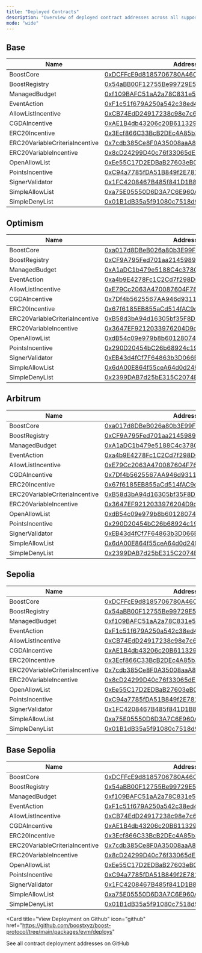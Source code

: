```yaml
---
title: "Deployed Contracts"
description: "Overview of deployed contract addresses across all supported networks"
mode: "wide"
---
```


## Base

| Name | Address |
|------|---------|
| BoostCore | [0xDCFFcE9d8185706780A46Cf04D9c6b86b3451497](https://basescan.org/address/0xDCFFcE9d8185706780A46Cf04D9c6b86b3451497#code) |
| BoostRegistry | [0x54aBB00F12755Be99729E50dade1BA62c75F8879](https://basescan.org/address/0x54aBB00F12755Be99729E50dade1BA62c75F8879#code) |
| ManagedBudget | [0xf109BAFC51aA2a78C831e5460dEDbDf68E866976](https://basescan.org/address/0xf109BAFC51aA2a78C831e5460dEDbDf68E866976#code) |
| EventAction | [0xF1c51f679A250a542c38ed45fd5B6D050648669E](https://basescan.org/address/0xF1c51f679A250a542c38ed45fd5B6D050648669E#code) |
| AllowListIncentive | [0xCB74EdD24917238c98e7c6d20B047C6D7e0feDdc](https://basescan.org/address/0xCB74EdD24917238c98e7c6d20B047C6D7e0feDdc#code) |
| CGDAIncentive | [0xAE1B4db43206c20B611329452f0281DF155EfbF7](https://basescan.org/address/0xAE1B4db43206c20B611329452f0281DF155EfbF7#code) |
| ERC20Incentive | [0x3Ecf866C33BcB2DEc4A85b3298391c0f70d645AA](https://basescan.org/address/0x3Ecf866C33BcB2DEc4A85b3298391c0f70d645AA#code) |
| ERC20VariableCriteriaIncentive | [0x7cdb385Ce8F0A35008aaA8B776b566044bca8Ca7](https://basescan.org/address/0x7cdb385Ce8F0A35008aaA8B776b566044bca8Ca7#code) |
| ERC20VariableIncentive | [0x8cD24299D40c76f33065dE6eD4ffAB3d86Db6950](https://basescan.org/address/0x8cD24299D40c76f33065dE6eD4ffAB3d86Db6950#code) |
| OpenAllowList | [0xEe55C17D2EDBaB27603eB0d0C753c8A173ba7Ed6](https://basescan.org/address/0xEe55C17D2EDBaB27603eB0d0C753c8A173ba7Ed6#code) |
| PointsIncentive | [0xC94a7785fDA51B849f2E781e112A4353F315e057](https://basescan.org/address/0xC94a7785fDA51B849f2E781e112A4353F315e057#code) |
| SignerValidator | [0x1FC4208467B485f841D1B8AaDbDBBa987bD81a82](https://basescan.org/address/0x1FC4208467B485f841D1B8AaDbDBBa987bD81a82#code) |
| SimpleAllowList | [0xa75E05550D6D3A7C6E960Ac8f8c4155fC64c12eF](https://basescan.org/address/0xa75E05550D6D3A7C6E960Ac8f8c4155fC64c12eF#code) |
| SimpleDenyList | [0x01B1dB35a5f91080c7518d917aE124E863abB0EB](https://basescan.org/address/0x01B1dB35a5f91080c7518d917aE124E863abB0EB#code) |

## Optimism

| Name | Address |
|------|---------|
| BoostCore | [0xa017d8DBeB026a80b3E99F8e118bfFC3efd842BC](https://optimistic.etherscan.io/address/0xa017d8DBeB026a80b3E99F8e118bfFC3efd842BC#code) |
| BoostRegistry | [0xCF9A795Fed701aa214598998a2D4566413D906Ce](https://optimistic.etherscan.io/address/0xCF9A795Fed701aa214598998a2D4566413D906Ce#code) |
| ManagedBudget | [0xA1aDC1b479e5188C4c3780B161426fc25A11d45E](https://optimistic.etherscan.io/address/0xA1aDC1b479e5188C4c3780B161426fc25A11d45E#code) |
| EventAction | [0xa4b9E4278Fc1C2Cd7f298D6Ab77fE5ed0BAEFa09](https://optimistic.etherscan.io/address/0xa4b9E4278Fc1C2Cd7f298D6Ab77fE5ed0BAEFa09#code) |
| AllowListIncentive | [0xE79Cc2063A470087604F7690F3Ff5e0759addA06](https://optimistic.etherscan.io/address/0xE79Cc2063A470087604F7690F3Ff5e0759addA06#code) |
| CGDAIncentive | [0x7Df4b5625567AA946d93118Fe8e81Fa4d6b10Cfd](https://optimistic.etherscan.io/address/0x7Df4b5625567AA946d93118Fe8e81Fa4d6b10Cfd#code) |
| ERC20Incentive | [0x67f6185EB855aCd514fAC9d9e6Bd83b01040Ce33](https://optimistic.etherscan.io/address/0x67f6185EB855aCd514fAC9d9e6Bd83b01040Ce33#code) |
| ERC20VariableCriteriaIncentive | [0xB58d3bA94d16305bf35F8D2055faB44b01063F9B](https://optimistic.etherscan.io/address/0xB58d3bA94d16305bf35F8D2055faB44b01063F9B#code) |
| ERC20VariableIncentive | [0x3647EF9212033976204D9d3df3Ed46832888F7fB](https://optimistic.etherscan.io/address/0x3647EF9212033976204D9d3df3Ed46832888F7fB#code) |
| OpenAllowList | [0xdB54c09e979b8b60128074D9D374cF53cFD52db5](https://optimistic.etherscan.io/address/0xdB54c09e979b8b60128074D9D374cF53cFD52db5#code) |
| PointsIncentive | [0x290D20454bC26b68924c193e981fCa38f2588975](https://optimistic.etherscan.io/address/0x290D20454bC26b68924c193e981fCa38f2588975#code) |
| SignerValidator | [0xEB43d4fCf7F64863b3D066EE005Fa298F0CFd8eC](https://optimistic.etherscan.io/address/0xEB43d4fCf7F64863b3D066EE005Fa298F0CFd8eC#code) |
| SimpleAllowList | [0x6dA00E864f55ceA64d0d24968fb8bb02Cd8C43E8](https://optimistic.etherscan.io/address/0x6dA00E864f55ceA64d0d24968fb8bb02Cd8C43E8#code) |
| SimpleDenyList | [0x2399DAB7d25bE315C2074BEcd50f243f4982D655](https://optimistic.etherscan.io/address/0x2399DAB7d25bE315C2074BEcd50f243f4982D655#code) |

## Arbitrum

| Name | Address |
|------|---------|
| BoostCore | [0xa017d8DBeB026a80b3E99F8e118bfFC3efd842BC](https://arbiscan.io/address/0xa017d8DBeB026a80b3E99F8e118bfFC3efd842BC#code) |
| BoostRegistry | [0xCF9A795Fed701aa214598998a2D4566413D906Ce](https://arbiscan.io/address/0xCF9A795Fed701aa214598998a2D4566413D906Ce#code) |
| ManagedBudget | [0xA1aDC1b479e5188C4c3780B161426fc25A11d45E](https://arbiscan.io/address/0xA1aDC1b479e5188C4c3780B161426fc25A11d45E#code) |
| EventAction | [0xa4b9E4278Fc1C2Cd7f298D6Ab77fE5ed0BAEFa09](https://arbiscan.io/address/0xa4b9E4278Fc1C2Cd7f298D6Ab77fE5ed0BAEFa09#code) |
| AllowListIncentive | [0xE79Cc2063A470087604F7690F3Ff5e0759addA06](https://arbiscan.io/address/0xE79Cc2063A470087604F7690F3Ff5e0759addA06#code) |
| CGDAIncentive | [0x7Df4b5625567AA946d93118Fe8e81Fa4d6b10Cfd](https://arbiscan.io/address/0x7Df4b5625567AA946d93118Fe8e81Fa4d6b10Cfd#code) |
| ERC20Incentive | [0x67f6185EB855aCd514fAC9d9e6Bd83b01040Ce33](https://arbiscan.io/address/0x67f6185EB855aCd514fAC9d9e6Bd83b01040Ce33#code) |
| ERC20VariableCriteriaIncentive | [0xB58d3bA94d16305bf35F8D2055faB44b01063F9B](https://arbiscan.io/address/0xB58d3bA94d16305bf35F8D2055faB44b01063F9B#code) |
| ERC20VariableIncentive | [0x3647EF9212033976204D9d3df3Ed46832888F7fB](https://arbiscan.io/address/0x3647EF9212033976204D9d3df3Ed46832888F7fB#code) |
| OpenAllowList | [0xdB54c09e979b8b60128074D9D374cF53cFD52db5](https://arbiscan.io/address/0xdB54c09e979b8b60128074D9D374cF53cFD52db5#code) |
| PointsIncentive | [0x290D20454bC26b68924c193e981fCa38f2588975](https://arbiscan.io/address/0x290D20454bC26b68924c193e981fCa38f2588975#code) |
| SignerValidator | [0xEB43d4fCf7F64863b3D066EE005Fa298F0CFd8eC](https://arbiscan.io/address/0xEB43d4fCf7F64863b3D066EE005Fa298F0CFd8eC#code) |
| SimpleAllowList | [0x6dA00E864f55ceA64d0d24968fb8bb02Cd8C43E8](https://arbiscan.io/address/0x6dA00E864f55ceA64d0d24968fb8bb02Cd8C43E8#code) |
| SimpleDenyList | [0x2399DAB7d25bE315C2074BEcd50f243f4982D655](https://arbiscan.io/address/0x2399DAB7d25bE315C2074BEcd50f243f4982D655#code) |

## Sepolia

| Name | Address |
|------|---------|
| BoostCore | [0xDCFFcE9d8185706780A46Cf04D9c6b86b3451497](https://sepolia.etherscan.io/address/0xDCFFcE9d8185706780A46Cf04D9c6b86b3451497#code) |
| BoostRegistry | [0x54aBB00F12755Be99729E50dade1BA62c75F8879](https://sepolia.etherscan.io/address/0x54aBB00F12755Be99729E50dade1BA62c75F8879#code) |
| ManagedBudget | [0xf109BAFC51aA2a78C831e5460dEDbDf68E866976](https://sepolia.etherscan.io/address/0xf109BAFC51aA2a78C831e5460dEDbDf68E866976#code) |
| EventAction | [0xF1c51f679A250a542c38ed45fd5B6D050648669E](https://sepolia.etherscan.io/address/0xF1c51f679A250a542c38ed45fd5B6D050648669E#code) |
| AllowListIncentive | [0xCB74EdD24917238c98e7c6d20B047C6D7e0feDdc](https://sepolia.etherscan.io/address/0xCB74EdD24917238c98e7c6d20B047C6D7e0feDdc#code) |
| CGDAIncentive | [0xAE1B4db43206c20B611329452f0281DF155EfbF7](https://sepolia.etherscan.io/address/0xAE1B4db43206c20B611329452f0281DF155EfbF7#code) |
| ERC20Incentive | [0x3Ecf866C33BcB2DEc4A85b3298391c0f70d645AA](https://sepolia.etherscan.io/address/0x3Ecf866C33BcB2DEc4A85b3298391c0f70d645AA#code) |
| ERC20VariableCriteriaIncentive | [0x7cdb385Ce8F0A35008aaA8B776b566044bca8Ca7](https://sepolia.etherscan.io/address/0x7cdb385Ce8F0A35008aaA8B776b566044bca8Ca7#code) |
| ERC20VariableIncentive | [0x8cD24299D40c76f33065dE6eD4ffAB3d86Db6950](https://sepolia.etherscan.io/address/0x8cD24299D40c76f33065dE6eD4ffAB3d86Db6950#code) |
| OpenAllowList | [0xEe55C17D2EDBaB27603eB0d0C753c8A173ba7Ed6](https://sepolia.etherscan.io/address/0xEe55C17D2EDBaB27603eB0d0C753c8A173ba7Ed6#code) |
| PointsIncentive | [0xC94a7785fDA51B849f2E781e112A4353F315e057](https://sepolia.etherscan.io/address/0xC94a7785fDA51B849f2E781e112A4353F315e057#code) |
| SignerValidator | [0x1FC4208467B485f841D1B8AaDbDBBa987bD81a82](https://sepolia.etherscan.io/address/0x1FC4208467B485f841D1B8AaDbDBBa987bD81a82#code) |
| SimpleAllowList | [0xa75E05550D6D3A7C6E960Ac8f8c4155fC64c12eF](https://sepolia.etherscan.io/address/0xa75E05550D6D3A7C6E960Ac8f8c4155fC64c12eF#code) |
| SimpleDenyList | [0x01B1dB35a5f91080c7518d917aE124E863abB0EB](https://sepolia.etherscan.io/address/0x01B1dB35a5f91080c7518d917aE124E863abB0EB#code) |

## Base Sepolia

| Name | Address |
|------|---------|
| BoostCore | [0xDCFFcE9d8185706780A46Cf04D9c6b86b3451497](https://sepolia.basescan.org/address/0xDCFFcE9d8185706780A46Cf04D9c6b86b3451497#code) |
| BoostRegistry | [0x54aBB00F12755Be99729E50dade1BA62c75F8879](https://sepolia.basescan.org/address/0x54aBB00F12755Be99729E50dade1BA62c75F8879#code) |
| ManagedBudget | [0xf109BAFC51aA2a78C831e5460dEDbDf68E866976](https://sepolia.basescan.org/address/0xf109BAFC51aA2a78C831e5460dEDbDf68E866976#code) |
| EventAction | [0xF1c51f679A250a542c38ed45fd5B6D050648669E](https://sepolia.basescan.org/address/0xF1c51f679A250a542c38ed45fd5B6D050648669E#code) |
| AllowListIncentive | [0xCB74EdD24917238c98e7c6d20B047C6D7e0feDdc](https://sepolia.basescan.org/address/0xCB74EdD24917238c98e7c6d20B047C6D7e0feDdc#code) |
| CGDAIncentive | [0xAE1B4db43206c20B611329452f0281DF155EfbF7](https://sepolia.basescan.org/address/0xAE1B4db43206c20B611329452f0281DF155EfbF7#code) |
| ERC20Incentive | [0x3Ecf866C33BcB2DEc4A85b3298391c0f70d645AA](https://sepolia.basescan.org/address/0x3Ecf866C33BcB2DEc4A85b3298391c0f70d645AA#code) |
| ERC20VariableCriteriaIncentive | [0x7cdb385Ce8F0A35008aaA8B776b566044bca8Ca7](https://sepolia.basescan.org/address/0x7cdb385Ce8F0A35008aaA8B776b566044bca8Ca7#code) |
| ERC20VariableIncentive | [0x8cD24299D40c76f33065dE6eD4ffAB3d86Db6950](https://sepolia.basescan.org/address/0x8cD24299D40c76f33065dE6eD4ffAB3d86Db6950#code) |
| OpenAllowList | [0xEe55C17D2EDBaB27603eB0d0C753c8A173ba7Ed6](https://sepolia.basescan.org/address/0xEe55C17D2EDBaB27603eB0d0C753c8A173ba7Ed6#code) |
| PointsIncentive | [0xC94a7785fDA51B849f2E781e112A4353F315e057](https://sepolia.basescan.org/address/0xC94a7785fDA51B849f2E781e112A4353F315e057#code) |
| SignerValidator | [0x1FC4208467B485f841D1B8AaDbDBBa987bD81a82](https://sepolia.basescan.org/address/0x1FC4208467B485f841D1B8AaDbDBBa987bD81a82#code) |
| SimpleAllowList | [0xa75E05550D6D3A7C6E960Ac8f8c4155fC64c12eF](https://sepolia.basescan.org/address/0xa75E05550D6D3A7C6E960Ac8f8c4155fC64c12eF#code) |
| SimpleDenyList | [0x01B1dB35a5f91080c7518d917aE124E863abB0EB](https://sepolia.basescan.org/address/0x01B1dB35a5f91080c7518d917aE124E863abB0EB#code) |

<Card
  title="View Deployment on Github"
  icon="github"
  href="https://github.com/boostxyz/boost-protocol/tree/main/packages/evm/deploys"
>
  See all contract deployment addresses on GitHub
</Card>